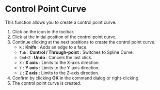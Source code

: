 
# Control Point Curve

This function allows you to create a control point curve.

<KinouGaiyou shortcut="" command="Control Point Curve" button="Toolbar" />

1. Click on the icon in the toolbar.
2. Click at the initial position of the control point curve.
3. Continue clicking at the next positions to create the control point curve.
   - `K` : **Knife** : Adds an edge to a face.
   - `Tab` : **Control / Through-point** : Switches to Spline Curve.
   - `Cmd+Z` : **Undo** : Cancels the last click.
   - `X` : **X axis** : Limits to the X-axis direction.
   - `Y` : **Y axis** : Limits to the Y-axis direction.
   - `Z` : **Z axis** : Limits to the Z-axis direction.
4. Confirm by clicking **OK** in the command dialog or right-clicking.
5. The control point curve is created.